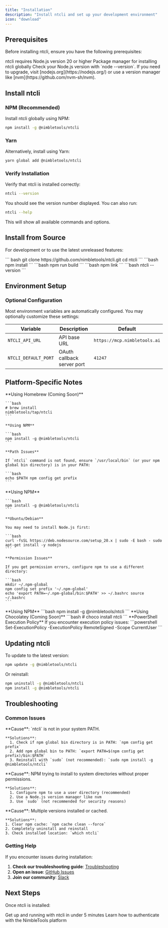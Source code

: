 ```yaml
---
title: "Installation"
description: "Install ntcli and set up your development environment"
icon: "download"
---
```


## Prerequisites

Before installing ntcli, ensure you have the following prerequisites:

<CardGroup cols={2}>
  <Card title="Node.js 20+" icon="node-js">
    ntcli requires Node.js version 20 or higher
  </Card>
  <Card title="NPM or Yarn" icon="cube">
    Package manager for installing ntcli globally
  </Card>
</CardGroup>

<Callout type="info">
  Check your Node.js version with `node --version`. If you need to upgrade,
  visit [nodejs.org](https://nodejs.org/) or use a version manager like
  [nvm](https://github.com/nvm-sh/nvm).
</Callout>

## Install ntcli

### NPM (Recommended)

Install ntcli globally using NPM:

```bash
npm install -g @nimbletools/ntcli
```

### Yarn

Alternatively, install using Yarn:

```bash
yarn global add @nimbletools/ntcli
```

### Verify Installation

Verify that ntcli is installed correctly:

```bash
ntcli --version
```

You should see the version number displayed. You can also run:

```bash
ntcli --help
```

This will show all available commands and options.

## Install from Source

For development or to use the latest unreleased features:

<Steps>
  <Step title="Clone the repository">
    ```
    bash git clone https://github.com/nimbletools/ntcli.git 
    cd ntcli 
    ```
  </Step>
  <Step title="Install dependencies">
    ```bash
    npm install
    ```
  </Step>
  <Step title="Build the project">
    ```bash
    npm run build
    ```
  </Step>
  <Step title="Link globally">
    ```bash
    npm link
    ```
  </Step>
  <Step title="Verify installation">
    ```bash
    ntcli --version
    ```
  </Step>
</Steps>

## Environment Setup

### Optional Configuration

Most environment variables are automatically configured. You may optionally customize these settings:

| Variable             | Description                | Default                      |
| -------------------- | -------------------------- | ---------------------------- |
| `NTCLI_API_URL`      | API base URL               | `https://mcp.nimbletools.ai` |
| `NTCLI_DEFAULT_PORT` | OAuth callback server port | `41247`                      |

## Platform-Specific Notes

<Tabs>
  <Tab title="macOS">
    **Using Homebrew (Coming Soon)** 

    ```bash 
    # brew install
    nimbletools/tap/ntcli 
    ``` 
    
    **Using NPM** 
    
    ```bash
    npm install -g @nimbletools/ntcli
    ``` 
    
    **Path Issues** 

    If `ntcli` command is not found, ensure `/usr/local/bin` (or your npm global bin directory) is in your PATH:
    
    ```bash 
    echo $PATH npm config get prefix
    ```
  </Tab>
  <Tab title="Linux">
    **Using NPM** 
    
    ```bash 
    npm install -g @nimbletools/ntcli
    ```
    
    **Ubuntu/Debian** 
    
    You may need to install Node.js first: 
    
    ```bash 
    curl -fsSL https://deb.nodesource.com/setup_20.x | sudo -E bash - sudo apt-get install -y nodejs
    ``` 
    
    **Permission Issues**
    
    If you get permission errors, configure npm to use a different directory: 
    
    ```bash
    mkdir ~/.npm-global 
    npm config set prefix '~/.npm-global' 
    echo 'export PATH=~/.npm-global/bin:$PATH' >> ~/.bashrc source ~/.bashrc 
    ```
  </Tab>
  <Tab title="Windows">
    **Using NPM** ```bash npm install -g @nimbletools/ntcli ``` **Using
    Chocolatey (Coming Soon)** ```bash # choco install ntcli ``` **PowerShell
    Execution Policy** If you encounter execution policy issues: ```powershell
    Set-ExecutionPolicy -ExecutionPolicy RemoteSigned -Scope CurrentUser ```
  </Tab>
</Tabs>

## Updating ntcli

To update to the latest version:

```bash
npm update -g @nimbletools/ntcli
```

Or reinstall:

```bash
npm uninstall -g @nimbletools/ntcli
npm install -g @nimbletools/ntcli
```

## Troubleshooting

### Common Issues

<AccordionGroup>
  <Accordion title="Command not found: ntcli">
    **Cause**: `ntcli` is not in your system PATH. 

    **Solutions**: 
      1. Check if npm global bin directory is in PATH: `npm config get prefix`
      2. Add npm global bin to PATH: `export PATH=$(npm config get prefix)/bin:$PATH`
      3. Reinstall with `sudo` (not recommended): `sudo npm install -g @nimbletools/ntcli`
  </Accordion>

  <Accordion title="Permission denied errors">
    **Cause**: NPM trying to install to system directories without proper permissions. 
    
    **Solutions**:
      1. Configure npm to use a user directory (recommended)
      2. Use a Node.js version manager like nvm 
      3. Use `sudo` (not recommended for security reasons)
  </Accordion>

  <Accordion title="Old version after update">
    **Cause**: Multiple versions installed or cached. 
    
    **Solutions**:
    1. Clear npm cache: `npm cache clean --force` 
    2. Completely uninstall and reinstall
    3. Check installed location: `which ntcli`
  </Accordion>
</AccordionGroup>

### Getting Help

If you encounter issues during installation:

1. **Check our troubleshooting guide**: [Troubleshooting](/guides/troubleshooting)
2. **Open an issue**: [GitHub Issues](https://github.com/nimbletools/ntcli/issues)
3. **Join our community**: [Slack](https://join.slack.com/t/nimblebrain-users/shared_invite/zt-2jpyzxgvl-7_kFJQHyJSmJzWXmYK8cMg)

## Next Steps

Once ntcli is installed:

<CardGroup cols={2}>
  <Card title="Quick Start" icon="rocket" href="/cli/quickstart">
    Get up and running with ntcli in under 5 minutes
  </Card>
  <Card title="Authentication" icon="key" href="/cli/commands/auth/login">
    Learn how to authenticate with the NimbleTools platform
  </Card>
</CardGroup>
